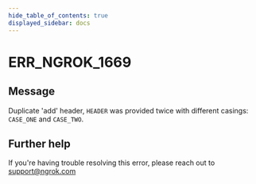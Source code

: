 ```yaml
---
hide_table_of_contents: true
displayed_sidebar: docs
---
```



# ERR_NGROK_1669

## Message

Duplicate 'add' header, `HEADER` was provided twice with different casings: `CASE_ONE` and `CASE_TWO`.

<ErrorDetails error="err_ngrok_1669" />

## Further help

If you're having trouble resolving this error, please reach out to [support@ngrok.com](mailto:support@ngrok.com?subject=Help%20with%20ERR_NGROK_1669)
